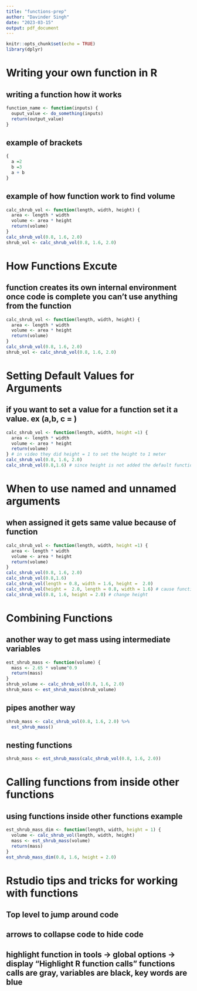 ```yaml
---
title: "functions-prep"
author: "Davinder Singh"
date: "2023-03-15"
output: pdf_document
---
```


```r
knitr::opts_chunk$set(echo = TRUE)
library(dplyr)
```

# Writing your own function in R

## writing a function how it works
```r
function_name <- function(inputs) {
  ouput_value <- do_something(inputs)
  return(output_value)
}
```

## example of brackets
```r
{
  a =2
  b =3
  a + b
}
```
## example of how function work to find volume
```r
calc_shrub_vol <- function(length, width, height) {
  area <- length * width
  volume <- area * height
  return(volume)
}
calc_shrub_vol(0.8, 1.6, 2.0)
shrub_vol <- calc_shrub_vol(0.8, 1.6, 2.0)
```

# How Functions Excute

## function creates its own internal environment once code is complete you can't use anything from the function
```r
calc_shrub_vol <- function(length, width, height) {
  area <- length * width
  volume <- area * height
  return(volume)
}
calc_shrub_vol(0.8, 1.6, 2.0)
shrub_vol <- calc_shrub_vol(0.8, 1.6, 2.0)
```

# Setting Default Values for Arguments

## if you want to set a value for a function set it a value. ex (a,b, c =  )
```r
calc_shrub_vol <- function(length, width, height =1) {
  area <- length * width
  volume <- area * height
  return(volume)
} # in video they did height = 1 to set the height to 1 meter
calc_shrub_vol(0.8, 1.6, 2.0)
calc_shrub_vol(0.8,1.6) # since height is not added the default function is multuplied in this case 1
```

# When to use named and unnamed arguments

## when assigned it gets same value because of function
```r
calc_shrub_vol <- function(length, width, height =1) {
  area <- length * width
  volume <- area * height
  return(volume)
}
calc_shrub_vol(0.8, 1.6, 2.0)
calc_shrub_vol(0.8,1.6)
calc_shrub_vol(length = 0.8, width = 1.6, height =  2.0)
calc_shrub_vol(height =  2.0, length = 0.8, width = 1.6) # cause function is l * W * H
calc_shrub_vol(0.8, 1.6, height = 2.0) # change height
```

# Combining Functions

## another way to get mass using intermediate variables
```r
est_shrub_mass <- function(volume) {
  mass <- 2.65 * volume^0.9
  return(mass)
}
shrub_volume <- calc_shrub_vol(0.8, 1.6, 2.0)
shrub_mass <- est_shrub_mass(shrub_volume)
```

## pipes another way 
```r
shrub_mass <- calc_shrub_vol(0.8, 1.6, 2.0) %>% 
  est_shrub_mass()
```

## nesting functions
```r
shrub_mass <- est_shrub_mass(calc_shrub_vol(0.8, 1.6, 2.0))
```

# Calling functions from inside other functions

## using functions inside other functions example
```r
est_shrub_mass_dim <- function(length, width, height = 1) {
  volume <- calc_shrub_vol(length, width, height)
  mass <- est_shrub_mass(volume)
  return(mass)
}
est_shrub_mass_dim(0.8, 1.6, height = 2.0)
```


# Rstudio tips and tricks for working with functions

## Top level to jump around code

## arrows to collapse code to hide code

## highlight function in tools -> global options -> display "Highlight R function calls" functions calls are gray, variables are black, key words are blue

